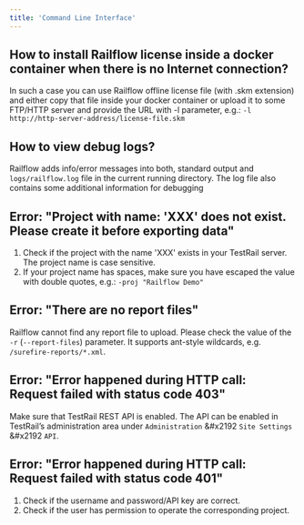 ```yaml
---
title: 'Command Line Interface'
---
```


## How to install Railflow license inside a docker container when there is no Internet connection?
In such a case you can use Railflow offline license file (with .skm extension) and either copy that file inside your docker container or upload it to some FTP/HTTP server and provide the URL with -l parameter, e.g.: `-l http://http-server-address/license-file.skm`

## How to view debug logs?
Railflow adds info/error messages into both, standard output and `logs/railflow.log` file in the current running directory. The log file also contains some additional information for debugging

## Error: "Project with name: 'XXX' does not exist. Please create it before exporting data"
1. Check if the project with the name 'XXX' exists in your TestRail server. The project name is case sensitive.
2. If your project name has spaces, make sure you have escaped the value with double quotes, e.g.: `-proj "Railflow Demo"`

## Error: "There are no report files"
Railflow cannot find any report file to upload. Please check the value of the `-r` (`--report-files`) parameter. It supports ant-style wildcards, e.g. `/surefire-reports/*.xml`.

## Error: "Error happened during HTTP call: Request failed with status code 403"
Make sure that TestRail REST API is enabled. The API can be enabled in TestRail’s administration area under `Administration` &#x2192 `Site Settings` &#x2192 `API`.

<ImageZoom src="faq/question01.png" alt='How to solve Error: "Error happened during HTTP call: Request failed with status code 403"'/>

## Error: "Error happened during HTTP call: Request failed with status code 401"
1. Check if the username and password/API key are correct.
2. Check if the user has permission to operate the corresponding project.
